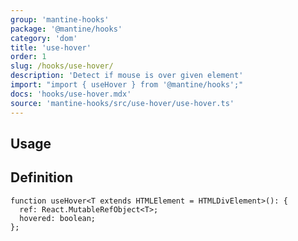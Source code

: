 ```yaml
---
group: 'mantine-hooks'
package: '@mantine/hooks'
category: 'dom'
title: 'use-hover'
order: 1
slug: /hooks/use-hover/
description: 'Detect if mouse is over given element'
import: "import { useHover } from '@mantine/hooks';"
docs: 'hooks/use-hover.mdx'
source: 'mantine-hooks/src/use-hover/use-hover.ts'
---
```



## Usage

<Demo data={HooksDemos.useHoverDemo} />

## Definition

```tsx
function useHover<T extends HTMLElement = HTMLDivElement>(): {
  ref: React.MutableRefObject<T>;
  hovered: boolean;
};
```

